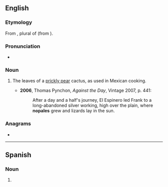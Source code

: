 ==English==

===Etymology===
From {{etyl|es|en}} {{m|es|nopales}}, plural of {{m|es|nopal}} (from {{etyl|nah|en}}).

===Pronunciation===
* {{a|UK}} {{IPA|/nəʊˈpɑːlɛz/|lang=en}}

===Noun===
{{en-plural noun}}

# {{lb|en|plurale tantum}} The leaves of a [[prickly pear]] cactus, as used in Mexican cooking.
#* '''2006''', Thomas Pynchon, ''Against the Day'', Vintage 2007, p. 441:
#*: After a day and a half's journey, El Espinero led Frank to a long-abandoned silver working, high over the plain, where '''nopales''' grew and lizards lay in the sun.

===Anagrams===
* {{anagrams|en|a=aelnops|epalons|palones}}

----

==Spanish==

===Noun===
{{head|es|noun form|g=m-p}}

# {{plural of|nopal|lang=es}}